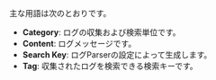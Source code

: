主な用語は次のとおりです。

-   **Category**: ログの収集および検索単位です。
-   **Content**: ログメッセージです。
-   **Search Key**: ログParserの設定によって生成します。
-   **Tag**: 収集されたログを検索できる検索キーです。
